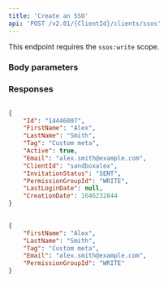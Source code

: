 ```yaml
---
title: 'Create an SSO'  
api: 'POST /v2.01/{ClientId}/clients/ssos'  
---
```



This endpoint requires the `ssos:write` scope.

### Body parameters  

<FirstName3 />  

<LastName3 />  

<Tag3 />  

<Email3 />  

<PermissionGroupId />  

### Responses  

<AccordionGroup><Accordion title="200">  

<IdResponse />  

<FirstName3Response />  

<LastName3Response />  

<Tag2Response />  

<Active3Response />  

<Email3Response />  

<ClientIdResponse />  

<InvitationStatusResponse />  

<PermissionGroupIdResponse />  

<LastLoginDateResponse />  

<CreationDate2Response /></Accordion></AccordionGroup>  

<ResponseExample>  

```json 200  

{
    "Id": "14446007",
    "FirstName": "Alex",
    "LastName": "Smith",
    "Tag": "Custom meta",
    "Active": true,
    "Email": "alex.smith@example.com",
    "ClientId": "sandboxalex",
    "InvitationStatus": "SENT",
    "PermissionGroupId": "WRITE",
    "LastLoginDate": null,
    "CreationDate": 1646232844
}
  

 ```  

</ResponseExample>  

<RequestExample>  
  
```json REST  
{
    "FirstName": "Alex",
    "LastName": "Smith",
    "Tag": "Custom meta",
    "Email": "alex.smith@example.com",
    "PermissionGroupId": "WRITE"
}  
```  

  
</RequestExample>